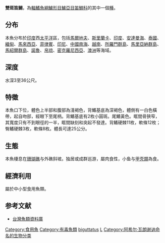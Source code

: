 {{Speciesbox
| name = 雙斑笛鯛
| status = NE
| status_system = IUCN3.1
| genus = Lutjanus
| species = biguttatus
| authority = [[Achille_Valenciennes|Valenciennes]], 1830
| synonyms = *''Lutianus biguttatus''<br /><small>Valenciennes, 1830</small>
*''Mesoprion bleekeri''<br /><small>Günther, 1859</small>
*''Mesoprion elongatus''<br /><small>Hombron & Jacquinot, 1853</small>
*''Serranus biguttatus''<br /><small>Valenciennes, 1830</small>
}}
'''雙斑笛鯛'''，為[[輻鰭魚綱|輻鰭魚綱]][[鱸形目|鱸形目]][[鱸亞目|鱸亞目]][[笛鯛科|笛鯛科]]的其中一個[[種|種]]。

==分布==
本魚分布於[[印度|印度]]西[[太平洋|太平洋]]區，包括[[馬爾地夫|馬爾地夫]]、[[斯里蘭卡|斯里蘭卡]]、[[印度|印度]]、[[安達曼海|安達曼海]]、[[泰國|泰國]]、[[緬甸|緬甸]]、[[馬來西亞|馬來西亞]]、[[菲律賓|菲律賓]]、[[印尼|印尼]]、[[中國|中國]][[南海|南海]]、[[越南|越南]]、[[所羅門群島|所羅門群島]]、[[馬里亞納群島|馬里亞納群島]]、[[馬紹爾群島|馬紹爾群島]]、[[諾魯|諾魯]]、[[帛琉|帛琉]]、[[密克羅尼西亞|密克羅尼西亞]]、[[澳洲|澳洲]]等海域。

==深度==
水深3至36公尺。

==特徵==
本魚口下位，體色上半部和腹部為淺褐色，背鰭基底為深褐色，體側有一白色橫帶，起自吻部，經眼下至尾柄。背鰭基底有2枚小圓斑。尾鰭黃色。眶間骨狹窄，其寬度只有不到眼徑的一半，眶間缺刻和突起不發達。背鰭硬棘11枚，軟條12枚；臀鰭硬棘3枚，軟條8枚。體長可達25公分。

==生態==
本魚棲息在[[珊瑚礁|珊瑚礁]]与外礁斜坡。独居或成群巡游，屬肉食性，小鱼与[[甲壳類|甲壳類]]為食。

==經濟利用==
屬於中小型食用魚類。

==参考文献==
*[http://fishdb.sinica.edu.tw/ 台灣魚類資料庫] {{Wayback|url=http://fishdb.sinica.edu.tw/ |date=20160304193340 }}
{{Taxonbar|from=Q1842740}}

[[Category:食用魚|Category:食用魚]]
[[Category:有毒魚類|Category:有毒魚類]]
[[Category:笛鯛屬|biguttatus]]
[[Category:1830年描述的鱼类|L]]
[[Category:阿希尔·瓦朗谢讷命名的生物分类|Category:阿希尔·瓦朗谢讷命名的生物分类]]